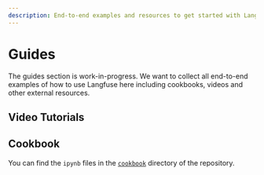 ```yaml
---
description: End-to-end examples and resources to get started with Langfuse for LLM Tracing, Monitoring, Prompt Management, and more.
---
```


# Guides


<Callout type="info">
  The guides section is work-in-progress. We want to collect all end-to-end
  examples of how to use Langfuse here including cookbooks, videos and other
  external resources.
</Callout>

## Video Tutorials


<VideoIndex />

## Cookbook

You can find the `ipynb` files in the [`cookbook`](https://github.com/langfuse/langfuse-docs/tree/main/cookbook) directory of the repository.


<CookbookIndex />
